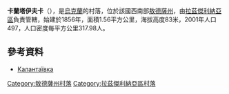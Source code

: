 {{coord|46|43|18|N|30|16|59|E|scale:30000|display=title}}

'''卡蘭塔伊夫卡'''（{{lang-uk|Калантаївка}}），是[[烏克蘭|烏克蘭]]的村落，位於該國西南部[[敖德薩州|敖德薩州]]，由[[拉茲傑利納亞區|拉茲傑利納亞區]]負責管轄，始建於1856年，面積1.56平方公里，海拔高度83米，2001年人口497，人口密度每平方公里317.98人。

==參考資料==
*[https://web.archive.org/web/20160304211945/http://w1.c1.rada.gov.ua/pls/z7502/A005?rf7571=23060 Калантаївка]

{{DEFAULTSORT:Калантаївка}}
[[Category:敖德薩州村落|Category:敖德薩州村落]]
[[Category:拉茲傑利納亞區村落|Category:拉茲傑利納亞區村落]]


{{Odessa-geo-stub}}